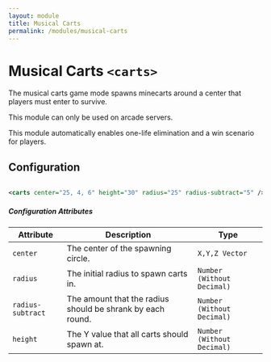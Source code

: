 ```yaml
---
layout: module
title: Musical Carts
permalink: /modules/musical-carts
---
```


# Musical Carts `<carts>`

The musical carts game mode spawns minecarts around a center that players must enter to survive.

This module can only be used on arcade servers.

This module automatically enables one-life elimination and a win scenario for players.

## Configuration

```xml

<carts center="25, 4, 6" height="30" radius="25" radius-subtract="5" />

```

##### Configuration Attributes

| Attribute | Description | Type |
| --- | --- | --- |
| `center` | The center of the spawning circle. | `X,Y,Z Vector` |
| `radius` | The initial radius to spawn carts in. | `Number (Without Decimal)` |
| `radius-subtract` | The amount that the radius should be shrank by each round. | `Number (Without Decimal)` |
| `height` | The Y value that all carts should spawn at. | `Number (Without Decimal)` |

